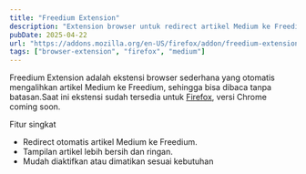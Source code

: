 ```yaml
---
title: "Freedium Extension"
description: "Extension browser untuk redirect artikel Medium ke Freedium agar bisa dibaca tanpa batasan paywall."
pubDate: 2025-04-22
url: "https://addons.mozilla.org/en-US/firefox/addon/freedium-extension-redirect/"
tags: ["browser-extension", "firefox", "medium"]
---
```

Freedium Extension adalah ekstensi browser sederhana yang otomatis mengalihkan artikel Medium ke Freedium, sehingga bisa dibaca tanpa batasan.Saat ini ekstensi sudah tersedia untuk [Firefox](https://addons.mozilla.org/en-US/firefox/addon/freedium-extension-redirect/), versi Chrome coming soon.

Fitur singkat
- Redirect otomatis artikel Medium ke Freedium.
- Tampilan artikel lebih bersih dan ringan.
- Mudah diaktifkan atau dimatikan sesuai kebutuhan
